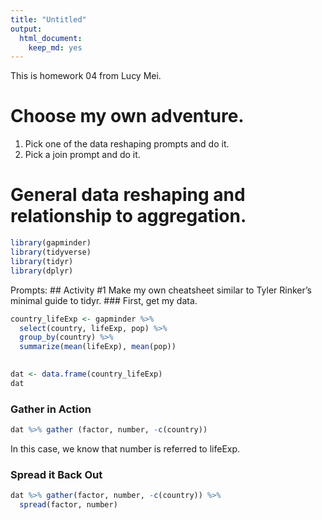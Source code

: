```yaml
---
title: "Untitled"
output: 
  html_document: 
    keep_md: yes
---
```


This is homework 04 from Lucy Mei.



# Choose my own adventure.
1. Pick one of the data reshaping prompts and do it.
2. Pick a join prompt and do it.

# General data reshaping and relationship to aggregation.

```r
library(gapminder)
library(tidyverse)
library(tidyr)
library(dplyr)
```

Prompts: 
## Activity #1
Make my own cheatsheet similar to Tyler Rinker's minimal guide to tidyr.
### First, get my data.
```r
country_lifeExp <- gapminder %>%
  select(country, lifeExp, pop) %>%
  group_by(country) %>%
  summarize(mean(lifeExp), mean(pop))
  

dat <- data.frame(country_lifeExp)
dat
```

### Gather in Action
```r
dat %>% gather (factor, number, -c(country))
```
In this case, we know that number is referred to lifeExp.

### Spread it Back Out
```r
dat %>% gather(factor, number, -c(country)) %>%
  spread(factor, number)
```

